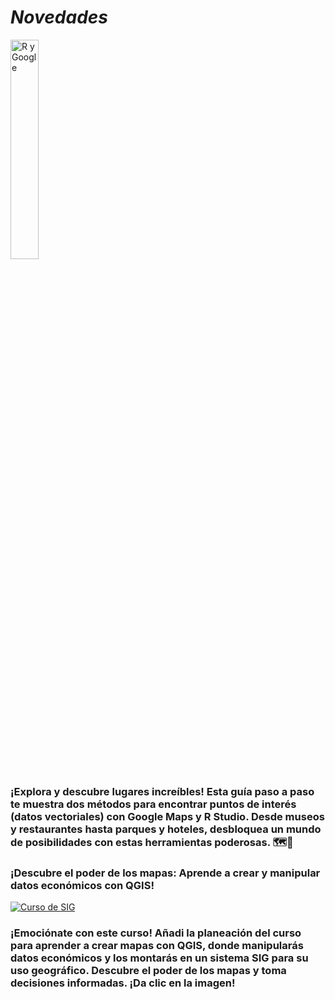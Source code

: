 <body>
# ___Novedades___

  <div class="main2">
  <div class="main-border">
  
<a href="R_Google.html"><img src="css/IMG/R_G-fonmini.png" alt="R y Google" style="width: 30%;"></a>

### ¡Explora y descubre lugares increíbles! Esta guía paso a paso te muestra dos métodos para encontrar puntos de interés (datos vectoriales) con Google Maps y R Studio. Desde museos y restaurantes hasta parques y hoteles, desbloquea un mundo de posibilidades con estas herramientas poderosas. 🗺️📍

   </div>
  </div>
  <div class="main2">
  <div class="main-border">
    
### ¡Descubre el poder de los mapas: Aprende a crear y manipular datos económicos con QGIS!

<a href="cmapas.html"><img src="css/IMG/SIG.png" alt="Curso de SIG"></a>

### ¡Emociónate con este curso! Añadi la planeación del curso para aprender a crear mapas con QGIS, donde manipularás datos económicos y los montarás en un sistema SIG para su uso geográfico. Descubre el poder de los mapas y toma decisiones informadas. ¡Da clic en la imagen!

  </div>
  </div>
  
  
</body>